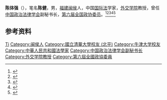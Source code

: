 {{Otheruses|other=名为陈健的其他人物|陈健}}

'''陈体强'''（{{bd|1917年||1983年}}），笔名'''陈健'''，男，[[福建|福建]][[闽侯县|闽侯]]人，中国[[国际法|国际法]]学家，[[外交学院|外交学院]]教授，曾任[[中国政治法律学会|中国政治法律学会]]副秘书长，[[第六届全国政协委员|第六届全国政协委员]]。<ref>{{Cite web|title=陈体强|url=http://www.law.tsinghua.edu.cn/publish/law/6878/2011/20110317094533416842153/20110317094533416842153_.html|accessdate=2020-07-02|work=清华大学法学院}}</ref><ref>{{Cite book|title=中华法学大辞典 • 国际法学卷|author=李浩培, 王贵国, 周仁, 周忠海主编|publisher=中国检察出版社|year=1996|isbn=|location=北京|pages=}}</ref><ref>{{Cite book|title=世界法学名人词典|author=唐荣智主编; 于杨曜, 仇长根, 刘金祥等副主编|publisher=立信会计出版社|year=2002|isbn=|location=上海|pages=}}</ref><ref>{{Cite book|title=中华实用法学大辞典|author=栗劲, 李放主编; 马新福, 龙斯荣, 高格副主编|publisher=吉林大学出版社|year=1988|isbn=|location=长春|pages=}}</ref><ref>{{Cite book|title=新时期新名词大辞典|author=马国泉, 张品兴, 高聚成主编; 柳可白, 赵良玉, 刘长龙副主编|publisher=中国广播电视出版社|year=1992|isbn=|location=北京|pages=}}</ref>

== 参考资料 ==
{{reflist}}

{{中国人物小作品}}
{{Navboxes 
| title  = 陈体强在[[中国政治法律学会|中国政治法律学会]]的职务
| list1  =
{{中国政治法律学会第二届理事会}}
}}

{{Authority control}}
{{DEFAULTSORT:Chen陈}}
[[Category:陈姓|Ti]]
[[Category:闽侯人|Category:闽侯人]]
[[Category:國立清華大學校友_(北平)|Category:國立清華大學校友 (北平)]]
[[Category:牛津大学校友|Category:牛津大学校友]]
[[Category:中華人民共和國法學家|Category:中華人民共和國法學家]]
[[Category:中国政治法律学会副秘书长|Category:中国政治法律学会副秘书长]]
[[Category:外交学院教授|Category:外交学院教授]]
[[Category:第六屆全國政協委員|Category:第六屆全國政協委員]]